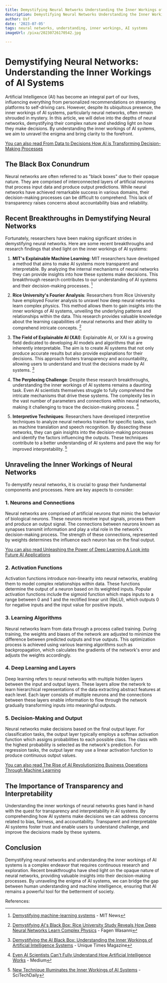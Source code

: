 ```yaml
---
title: Demystifying Neural Networks Understanding the Inner Workings of AI Systems
description: Demystifying Neural Networks Understanding the Inner Workings of AI Systems
author: Usf
date: '2023-07-05'
tags: neural networks, understanding, inner workings, AI systems
imageUrl: /pixa/20230726170542.jpg

---
```

# Demystifying Neural Networks: Understanding the Inner  Workings of AI Systems

Artificial Intelligence (AI) has become an integral part of our lives, influencing everything from personalized recommendations  on streaming platforms to self-driving cars. However, despite its ubiquitous presence, the inner workings of AI systems, particularly neural networks, often remain shrouded  in mystery. In this article, we  will delve into the depths of neural networks, demystifying their complex nature and shedding light on  how they make decisions. By understanding the inner workings of AI systems, we aim  to unravel the enigma and  bring clarity to the forefront.

[You can also read From Data  to Decisions How AI is Transforming Decision-Making Processes](From%20Data%20to%20Decisions%20How%20AI%20is%20Transforming%20Decision-Making%20Processes)


## The Black Box Conundrum

Neural networks  are often referred to as "black boxes" due  to their opaque nature. They are comprised of interconnected  layers of artificial neurons that process input data and produce output predictions. While neural networks  have achieved remarkable  success in various domains, their decision-making processes can be difficult to comprehend. This lack of transparency  raises concerns about accountability bias and reliability.

## Recent Breakthroughs in Demystifying Neural  Networks

Fortunately, researchers have been making significant strides in demystifying neural networks. Here are some recent breakthroughs  and  research findings that shed light on the inner workings of  AI systems:

1. **MIT's Explainable Machine Learning**: MIT researchers have developed a method that aims to make AI systems more transparent and interpretable. By analyzing the internal mechanisms of neural networks they can provide insights into how these systems make decisions. This breakthrough research  contributes to our understanding of AI systems and their decision-making processes. [^1^]

2. **Rice University's Fourier Analysis**: Researchers from Rice  University have employed Fourier analysis to unravel how deep neural networks learn complex physics.  This method allows them to gain insights into  the  inner workings  of AI systems, unveiling the underlying patterns and relationships within the data. This research provides  valuable knowledge about the learning capabilities of  neural networks and their ability to comprehend intricate concepts. [^2^]

3. **The Field of Explainable AI (XAI)**: Explainable AI,  or  XAI is a growing field dedicated to developing AI models and algorithms that are inherently interpretable. The  aim  is to create AI systems that not only produce accurate results but also provide explanations for their decisions. This  approach fosters transparency and  accountability, allowing users to understand and trust the  decisions made by AI systems. [^3^]

4. **The  Perplexing Challenge**: Despite these research breakthroughs, understanding the inner workings of AI systems remains  a daunting task. Even AI scientists themselves struggle  to fully comprehend the intricate mechanisms that drive these systems. The complexity lies in the vast number of parameters and connections within neural networks, making it challenging to trace the decision-making process. [^4^]

5. **Interpretive Techniques**: Researchers have developed interpretive techniques to analyze neural  networks trained for specific tasks, such as machine translation and speech recognition. By dissecting these networks, they can gain insights into the decision-making processes and identify the factors influencing the outputs. These techniques contribute to a better understanding of AI systems and pave the way for improved interpretability. [^5^]

## Unraveling  the Inner Workings of Neural Networks

To demystify neural networks, it is crucial  to grasp their fundamental components and processes. Here are key  aspects to consider:

### 1. Neurons and Connections

Neural networks are comprised of artificial neurons that  mimic the behavior of biological  neurons. These neurons  receive input signals, process them and produce an output signal. The  connections between neurons known as synapses transmit information and play a vital role in the network's decision-making process. The  strength of  these connections, represented by weights determines  the influence each  neuron has  on the final output.

[You can also read  Unleashing  the  Power  of Deep Learning A Look into Future AI Applications](Unleashing%20the%20Power%20of%20Deep%20Learning%20A%20Look%20into%20Future%20AI%20Applications)


### 2. Activation Functions

Activation functions  introduce non-linearity into neural  networks, enabling  them to model  complex relationships within  data. These functions  determine the output of  a neuron based on its weighted inputs. Popular activation functions  include the  sigmoid function which maps inputs to a range between 0 and 1 and the rectified linear unit (ReLU), which outputs 0 for negative inputs and the input value for  positive inputs.

### 3. Learning Algorithms

Neural networks learn from data through a  process called training. During training, the weights and biases of the network are adjusted to minimize the difference between predicted outputs and true  outputs. This  optimization process is achieved using various learning algorithms such as backpropagation, which calculates the gradients of the network's error and adjusts the weights accordingly.

### 4. Deep  Learning and Layers

Deep learning refers to neural networks with multiple hidden layers between the input and output layers. These layers allow the network to learn  hierarchical representations of the data extracting abstract features at  each  level. Each layer consists of multiple neurons  and the connections between these layers enable information to flow  through the network gradually transforming inputs into meaningful outputs.

### 5. Decision-Making and Output

Neural networks make decisions based  on  the final output layer. For classification tasks,  the output layer typically  employs  a softmax activation  function which assigns probabilities to each possible class. The class  with the highest probability is selected as the network's prediction. For regression tasks, the output layer may use a linear activation  function to produce continuous  output  values.

[You can also read The Rise of AI Revolutionizing Business Operations Through Machine Learning](The%20Rise%20of%20AI%20Revolutionizing%20Business%20Operations%20Through%20Machine%20Learning)


##  The Importance of  Transparency and Interpretability

Understanding  the inner workings of neural networks goes hand in hand with the quest for transparency and interpretability in AI systems. By comprehending how AI systems make decisions we can address concerns related  to bias, fairness, and accountability. Transparent and interpretable AI systems foster  trust  and enable users to understand challenge, and  improve the decisions made by these systems.

## Conclusion

Demystifying neural networks and understanding the inner  workings of AI systems is a complex endeavor that requires continuous research and exploration. Recent breakthroughs have shed light on the opaque nature of neural  networks, providing valuable insights into their decision-making processes. By unraveling the enigma  of AI systems, we can  bridge  the gap between human understanding and machine intelligence, ensuring that AI remains  a powerful tool for the betterment of society.

References:
[^1^]: [Demystifying  machine-learning systems](https://news.mit.edu/2022/explainable-machine-learning-0127) - MIT  News
[^2^]: [Demystifying AI's  Black Box:  Rice University Study  Reveals How Deep Neural Networks Learn Complex Physics](https://fagenwasanni.com/news/demystifying-ais-black-box-rice-university-study-reveals-how-deep-neural-networks-learn-complex-physics/68409/) - Fagen Wasanni
[^3^]: [Demystifying the AI Black Box: Understanding the Inner Workings of Artificial Intelligence Systems](https://uniquetimes.org/demystifying-the-ai-black-box-understanding-the-inner-workings-of-artificial-intelligence-systems/) - Unique Times Magazine
[^4^]: [Even  AI  Scientists Can't Fully Understand How  Artificial Intelligence Works](https://medium.com/@ai.news.official/even-ai-scientists-cant-fully-understand-how-artificial-intelligence-works-2c6b8b774879) - Medium
[^5^]:  [New Technique Illuminates the Inner Workings of AI  Systems](https://scitechdaily.com/new-technique-illuminates-the-inner-workings-of-ai-systems/) -  SciTechDaily